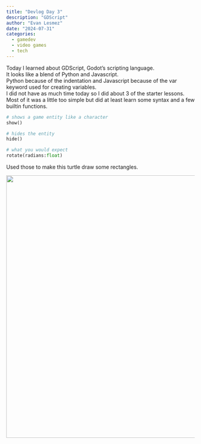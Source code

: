 ```yaml
---
title: "Devlog Day 3"
description: "GDScript"
author: "Evan Lesmez"
date: "2024-07-31"
categories:
  - gamedev
  - video games
  - tech
---
```

Today I learned about GDScript, Godot's scripting language.  
It looks like a blend of Python and Javascript.  
Python because of the indentation and Javascript because of the var keyword used for creating variables.  
I did not have as much time today so I did about 3 of the starter lessons.  Most of it was a little too simple but did at least learn some syntax and a few builtin functions.  

```py
# shows a game entity like a character
show()

# hides the entity
hide()

# what you would expect
rotate(radians:float)
```

Used those to make this turtle draw some rectangles.  

<img src="./turtle-game.png" style="width: 700px">
